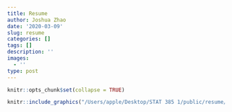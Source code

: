 ```yaml
---
title: Resume
author: Joshua Zhao
date: '2020-03-09'
slug: resume
categories: []
tags: []
description: ''
images:
  - ''
type: post
---
```

```r
knitr::opts_chunk$set(collapse = TRUE)
```

```r
knitr::include_graphics("/Users/apple/Desktop/STAT 385 1/public/resume/Yutong (Joshua) Zhao.pdf")
```

